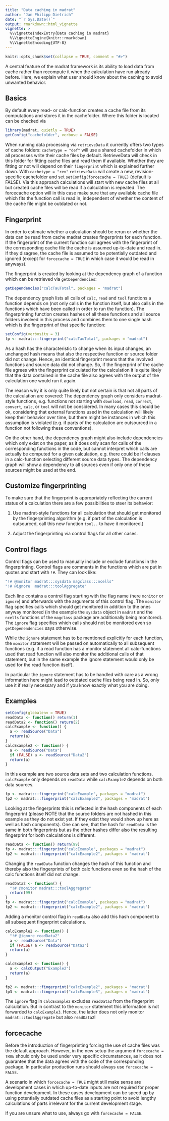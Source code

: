 ```yaml
---
title: "Data caching in madrat"
author: "Jan Philipp Dietrich"
date: "`r Sys.Date()`"
output: rmarkdown::html_vignette
vignette: >
  %\VignetteIndexEntry{Data caching in madrat}
  %\VignetteEngine{knitr::rmarkdown}
  %\VignetteEncoding{UTF-8}
---
```


```r
knitr::opts_chunk$set(collapse = TRUE, comment = "#>")
```

A central feature of the madrat framework is its ability to load data from cache rather than recompute it when the calculation have run already before. Here, we explain what user should know about the caching to avoid unwanted behavior.

## Basics

By default every read- or calc-function creates a cache file from its computations and stores it in the cachefolder. Where this folder is located can be checked via

```r
library(madrat, quietly = TRUE)
getConfig("cachefolder", verbose = FALSE)
```

When running data processing via `retrieveData` it currently offers two types of cache folders: `cachetype = "def"` will use a shared cachefolder in which all processes write their cache files by default. RetrieveData will check in this folder for fitting cache files and read them if available. Whether they are fitting or not will depend on their `fingerprint` which is explained further down.
With `cachetype = "rev"` `retrieveData` will create a new, revision-specific cachefolder and set `setConfig(forcecache = TRUE)` (default is FALSE). Via this approach calculations will start with new cache files at all but created cache files will be read if a calculation is repeated. The forcecache option will in this case make sure that any available cache file which fits the function call is read in, independent of whether the content of the cache file might be outdated or not.

## Fingerprint

In order to estimate whether a calculation should be rerun or whether the data can be read from cache madrat creates fingerprints for each function. If the fingerprint of the current function call agrees with the fingerprint of the corresponding cache file the cache is assumed up-to-date and read in. If they disagree, the cache file is assumed to be potentially outdated and ignored (except for `forcecache = TRUE` in which case it would be read in anyways).

The fingerprint is created by looking at the dependency graph of a function which can be retrieved via `getDependencies`:

```r
getDependencies("calcTauTotal", packages = "madrat")
```

The dependency graph lists all calls of `calc`, `read` and `tool` functions a function depends on (not only calls in the function itself, but also calls in the functions which have been called in order to run the function).
The fingerprinting function creates hashes of all these functions and all source folders involved in this process and combines them to one single hash which is the fingerprint of that specific function:

```r
setConfig(verbosity = 3)
fp <- madrat:::fingerprint("calcTauTotal", packages = "madrat")
```

As a hash has the characteristic to change when its input changes, an unchanged hash means that also the respective function or source folder did not change. Hence, an identical fingerprint means that the involved functions and source data did not change. So, if the fingerprint of the cache file agrees with the fingerprint calculated for the calculation it is quite likely that the data contained in the cache file also agrees with the output of the calculation one would run it again.

The reason why it is only quite likely but not certain is that not all parts of the calculation are covered: The dependency graph only considers madrat-style functions, e.g. functions not starting with `download`, `read`, `correct`, `convert`, `calc`, or `tool` will not be considered. In many cases this should be ok, considering that external functions used in the calculation will likely keep their behavior over time, but there might be instances in which this assumption is violated (e.g. if parts of the calculation are outsourced in a function not following these conventions).

On the other hand, the dependency graph might also include dependencies which only exist on the paper, as it does only scan for calls of the corresponding functions in the code, but cannot interpret which calls are actually be computed for a given calculation, e.g. there could be if clauses in a calc-function selecting different source data types. The dependency graph will show a dependency to all sources even if only one of these sources might be used at the end. 

## Customize fingerprinting

To make sure that the fingerprint is appropriately reflecting the current status of a calculation there are a few possibilities to steer its behavior:

1. Use madrat-style functions for all calculation that should get monitored by the fingerprinting algorithm (e.g. if part of the calculation is outsourced, call this new function `tool..` to have it monitored.)

2. Adjust the fingerprinting via control flags for all other cases.

## Control flags

Control flags can be used to manually include or exclude functions in the fingerprinting. Control flags are comments in the functions which are put in quotes and start with `!#`. They can look like:

```r
"!# @monitor madrat:::sysdata magclass:::ncells"
"!# @ignore  madrat:::toolAggregate"
```

Each line contains a control flag starting with the flag name (here `monitor` or `ignore`) and afterwards with the arguments of this control flag. The `monitor` flag specifies calls which should get monitored in addition to the ones anyway monitored (in the example the `sysdata` object in `madrat` and the `ncells` functions of the `magclass` package are additionally being monitored). The `ignore` flag specifies which calls should not be monitored even so `getDepenendencies` says otherwise.

While the `ignore` statement has to be mentioned explicitly for each function, the `monitor` statement will be passed on automatically to all subsequent functions (e.g. if a read function has a monitor statement all calc-functions used that read function will also monitor the additional calls of that statement, but in the same example the ignore statement would only be used for the read function itself).

In particular the `ignore` statement has to be handled with care as a wrong information here might lead to outdated cache files being read in. So, only use it if really necessary and if you know exactly what you are doing. 

## Examples

```r
setConfig(globalenv = TRUE)
readData <- function() return(1)
readData2 <- function() return(2)
calcExample <- function() {
  a <- readSource("Data")
  return(a)
}
calcExample2 <- function() {
  a <- readSource("Data")
  if (FALSE) a <- readSource("Data2")
  return(a)
}
```

In this example are two source data sets and two calculation functions. `calcExample` only depends on `readData` while `calcExample2` depends on both data sources.

```r
fp <- madrat:::fingerprint("calcExample", packages = "madrat")
fp2 <- madrat:::fingerprint("calcExample2", packages = "madrat")
```

Looking at the fingerprints this is reflected in the hash components of each fingerprint (please NOTE that the source folders are not hashed in this example as they do not exist yet. If they exist they would show up here as well as hash components). One can see, that the hash for `readData` is the same in both fingerprints but as the other hashes differ also the resulting fingerprint for both calculations is different.

```r
readData <- function() return(99)
fp <- madrat:::fingerprint("calcExample", packages = "madrat")
fp2 <- madrat:::fingerprint("calcExample2", packages = "madrat")
```

Changing the `readData` function changes the hash of this function and thereby also the fingerprints of both calc functions even so the hash of the calc functions itself did not change.


```r
readData2 <- function() {
  "!# @monitor madrat:::toolAggregate"
  return(99)
}
fp <- madrat:::fingerprint("calcExample", packages = "madrat")
fp2 <- madrat:::fingerprint("calcExample2", packages = "madrat")
```

Adding a monitor control flag in `readData` also add this hash component to all subsequent fingerprint calculations.

```r

calcExample2 <- function() {
  "!# @ignore readData2"
  a <- readSource("Data")
  if (FALSE) a <- readSource("Data2")
  return(a)
}

calcExample3 <- function() {
  a <- calcOutput("Example2")
  return(a)
}

fp2 <- madrat:::fingerprint("calcExample2", packages = "madrat")
fp3 <- madrat:::fingerprint("calcExample3", packages = "madrat")
```

The `ignore` flag in `calcExample2` excludes `readData2` from the fingerprint calculation. But in contrast to the `monitor` statement this information is not forwarded to `calcExample3`. Hence, the latter does not only monitor `madrat:::toolAggregate` but also `readData2`!

## forcecache

Before the introduction of fingerprinting forcing the use of cache files was the default approach. However, in the new setup the argument `forcecache = TRUE` should only be used under very specific circumstances, as it does not guarantee that the data agrees with the code of the corresponding package. In particular production runs should always use `forcecache = FALSE`. 

A scenario in which `forcecache = TRUE` might still make sense are development cases in which up-to-date inputs are not required for proper function development. In these cases development can be speed up by using potentially outdated cache files as a starting point to avoid lengthy calculations of parts irrelevant for the current development stage. 

If you are unsure what to use, always go with `forcecache = FALSE`.
